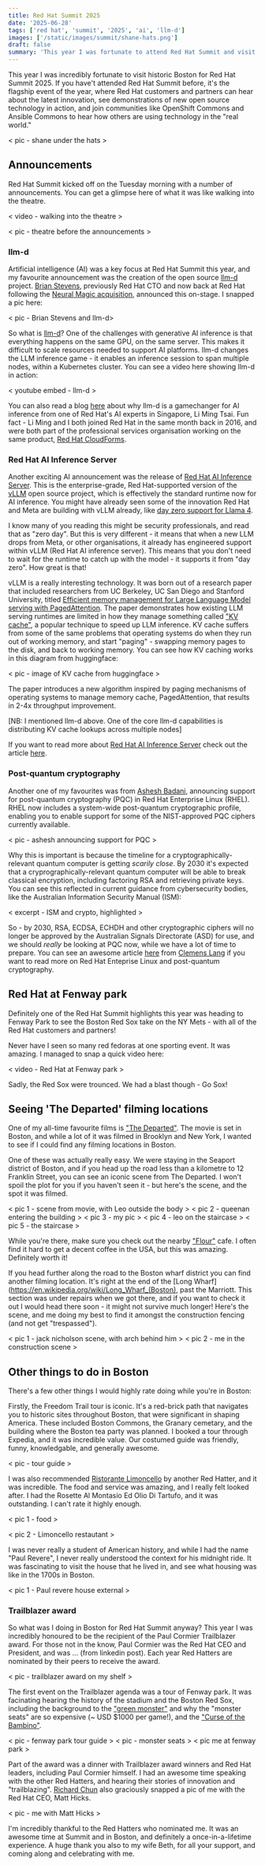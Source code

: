 ```yaml
---
title: Red Hat Summit 2025
date: '2025-06-28'
tags: ['red hat', 'summit', '2025', 'ai', 'llm-d']
images: ['/static/images/summit/shane-hats.png']
draft: false
summary: 'This year I was fortunate to attend Red Hat Summit and visit historic Boston. I even had time to find a few filming locations from "The Departed"!'
---
```

This year I was incredibly fortunate to visit historic Boston for Red Hat Summit 2025. If you have't attended Red Hat Summit before, it's the flagship event of the year, where Red Hat customers and partners can hear about the latest innovation, see demonstrations of new open source technology in action, and join communities like OpenShift Commons and Ansible Commons to hear how others are using technology in the "real world."

< pic - shane under the hats >

## Announcements
Red Hat Summit kicked off on the Tuesday morning with a number of announcements. You can get a glimpse here of what it was like walking into the theatre.

< video - walking into the theatre >

< pic - theatre before the announcements >

### llm-d
Artificial intelligence (AI) was a key focus at Red Hat Summit this year, and my favourite announcement was the creation of the open source [llm-d](https://llm-d.ai/) project. [Brian Stevens](https://www.linkedin.com/in/brianmarkstevens/), previously Red Hat CTO and now back at Red Hat following the [Neural Magic acquisition](https://www.redhat.com/en/about/press-releases/red-hat-completes-acquisition-neural-magic-fuel-optimized-generative-ai-innovation-across-hybrid-cloud), announced this on-stage. I snapped a pic here:

< pic - Brian Stevens and llm-d>

So what is [llm-d](https://llm-d.ai/)? One of the challenges with generative AI inference is that everything happens on the same GPU, on the same server. This makes it difficult to scale resources needed to support AI platforms. llm-d changes the LLM inference game - it enables an inference session to span multiple nodes, within a Kubernetes cluster. You can see a video here showing llm-d in action:

< youtube embed - llm-d >

You can also read a blog [here](https://liming.dev/articles/2025-05-25-llmd/) about why llm-d is a gamechanger for AI inference from one of Red Hat's AI experts in Singapore, Li Ming Tsai. Fun fact - Li Ming and I both joined Red Hat in the same month back in 2016, and were both part of the professional services organisation working on the same product, [Red Hat CloudForms](https://www.redhat.com/en/technologies/management/cloudforms).

### Red Hat AI Inference Server
Another exciting AI announcement was the release of [Red Hat AI Inference Server](https://www.redhat.com/en/products/ai/inference-server). This is the enterprise-grade, Red Hat-supported version of the [vLLM](https://github.com/vllm-project/vllm) open source project, which is effectively the standard runtime now for AI inference. You might have already seen some of the innovation Red Hat and Meta are building with vLLM already, like [day zero support for Llama 4](https://www.redhat.com/en/blog/llama-4-herd-here-and-already-available-openshift-ai).

I know many of you reading this might be security professionals, and read that as "zero day". But this is very different - it means that when a new LLM drops from Meta, or other organisations, it already has engineered support within vLLM (Red Hat AI inference server). This means that you don't need to wait for the runtime to catch up with the model - it supports it from "day zero". How great is that!

vLLM is a really interesting technology. It was born out of a research paper that included researchers from UC Berkeley, UC San Diego and Stanford University, titled [Efficient memory management for Large Language Model serving with PagedAttention](https://arxiv.org/abs/2309.06180). The paper demonstrates how existing LLM serving runtimes are limited in how they manage something called ["KV cache"](https://huggingface.co/blog/not-lain/kv-caching), a popular technique to speed up LLM inference. KV cache suffers from some of the same problems that operating systems do when they run out of working memory, and start "paging" - swapping memory pages to the disk, and back to working memory. You can see how KV caching works in this diagram from huggingface:

< pic - image of KV cache from huggingface >

The paper introduces a new algorithm inspired by paging mechanisms of operating systems to manage memory cache, PagedAttention, that results in 2-4x throughput improvement. 

[NB: I mentioned llm-d above. One of the core llm-d capabilities is distributing KV cache lookups across multiple nodes]

If you want to read more about [Red Hat AI Inference Server](https://www.redhat.com/en/products/ai/inference-server) check out the article [here](https://www.redhat.com/en/about/press-releases/red-hat-unlocks-generative-ai-any-model-and-any-accelerator-across-hybrid-cloud-red-hat-ai-inference-server).

### Post-quantum cryptography
Another one of my favourites was from [Ashesh Badani](https://www.linkedin.com/in/asheshbadani/), announcing support for post-quantum cryptography (PQC) in Red Hat Enterprise Linux (RHEL). RHEL now includes a system-wide post-quantum cryptographic profile, enabling you to enable support for some of the NIST-approved PQC ciphers currently available. 

< pic - ashesh announcing support for PQC >

Why this is important is because the timeline for a cryptographically-relevant quantum computer is getting *scarily close*. By 2030 it's expected that a cryprographically-relevant quantum computer will be able to break classical encryption, including factoring RSA and retrieving private keys. You can see this reflected in current guidance from cybersecurity bodies, like the Australian Information Security Manual (ISM):

< excerpt - ISM and crypto, highlighted >

So - by 2030, RSA, ECDSA, ECHDH and other cryptographic ciphers will no longer be approved by the Australian Signals Directorate (ASD) for use, and we should *really* be looking at PQC now, while we have a lot of time to prepare. You can see an awesome article [here](https://www.redhat.com/en/blog/post-quantum-cryptography-red-hat-enterprise-linux-10) from [Clemens Lang](https://www.redhat.com/en/authors/clemens-lang) if you want to read more on Red Hat Enteprise Linux and post-quantum cryptography.

## Red Hat at Fenway park
Definitely one of the Red Hat Summit highlights this year was heading to Fenway Park to see the Boston Red Sox take on the NY Mets - with all of the Red Hat customers and partners!

Never have I seen so many red fedoras at one sporting event. It was amazing. I managed to snap a quick video here:

< video - Red Hat at Fenway park >

Sadly, the Red Sox were trounced. We had a blast though - Go Sox!

## Seeing 'The Departed' filming locations
One of my all-time favourite films is ["The Departed"](https://www.imdb.com/title/tt0407887/). The movie is set in Boston, and while a lot of it was filmed in Brooklyn and New York, I wanted to see if I could find any filming locations in Boston.

One of these was actually really easy. We were staying in the Seaport district of Boston, and if you head up the road less than a kilometre to 12 Franklin Street, you can see an iconic scene from The Departed. I won't spoil the plot for you if you haven't seen it - but here's the scene, and the spot it was filmed.

< pic 1 - scene from movie, with Leo outside the body >
< pic 2 - queenan entering the building >
< pic 3 - my pic >
< pic 4 - leo on the staircase >
< pic 5 - the staircase >

While you're there, make sure you check out the nearby ["Flour"](https://www.flourbakery.com/) cafe. I often find it hard to get a decent coffee in the USA, but this was amazing. Definitely worth it!

If you head further along the road to the Boston wharf district you can find another filming location. It's right at the end of the [Long Wharf](https://en.wikipedia.org/wiki/Long_Wharf_(Boston), past the Marriott. This section was under repairs when we got there, and if you want to check it out I would head there soon - it might not survive much longer! Here's the scene, and me doing my best to find it amongst the construction fencing (and not get "trespassed").

< pic 1 - jack nicholson scene, with arch behind him >
< pic 2 - me in the construction scene >

## Other things to do in Boston
There's a few other things I would highly rate doing while you're in Boston: 

Firstly, the Freedom Trail tour is iconic. It's a red-brick path that navigates you to historic sites throughout Boston, that were significant in shaping America. These included Boston Commons, the Granary cemetary, and the building where the Boston tea party was planned. I booked a tour through Expedia, and it was incredible value. Our costumed guide was friendly, funny, knowledgable, and generally awesome. 

< pic - tour guide >

I was also recommended [Ristorante Limoncello](https://www.ristorantelimoncello.com/) by another Red Hatter, and it was incredible. The food and service was amazing, and I really felt looked after. I had the Rosette Al Montasio Ed Olio Di Tartufo, and it was outstanding. I can't rate it highly enough.

< pic 1 - food >

< pic 2 - Limoncello restautant >

I was never really a student of American history, and while I had the name "Paul Revere", I never really understood the context for his midnight ride. It was fascinating to visit the house that he lived in, and see what housing was like in the 1700s in Boston.

< pic 1 - Paul revere house external >

### Trailblazer award
So what was I doing in Boston for Red Hat Summit anyway? This year I was incredibly honoured to be the recipient of the Paul Cormier Trailblazer award. For those not in the know, Paul Cormier was the Red Hat CEO and President, and was ... (from linkedin post). Each year Red Hatters are nominated by their peers to receive the award. 

< pic - trailblazer award on my shelf >

The first event on the Trailblazer agenda was a tour of Fenway park. It was facinating hearing the history of the stadium and the Boston Red Sox, including the background to the ["green monster"](https://en.wikipedia.org/wiki/Green_Monster) and why the "monster seats" are so expensive (~ USD $1000 per game!), and the ["Curse of the Bambino"](https://en.wikipedia.org/wiki/Curse_of_the_Bambino). 

< pic - fenway park tour guide >
< pic - monster seats >
< pic me at fenway park >

Part of the award was a dinner with Trailblazer award winners and Red Hat leaders, including Paul Cormier himself. I had an awesome time speaking with the other Red Hatters, and hearing their stories of innovation and "trailblazing". [Richard Chun](https://www.linkedin.com/in/richardchun) also graciously snapped a pic of me with the Red Hat CEO, Matt Hicks.

< pic - me with Matt Hicks >

I'm incredibly thankful to the Red Hatters who nominated me. It was an awesome time at Summit and in Boston, and definitely a once-in-a-lifetime experience. A huge thank you also to my wife Beth, for all your support, and coming along and celebrating with me.
